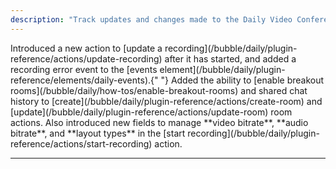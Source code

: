 ```yaml
---
description: "Track updates and changes made to the Daily Video Conferencing & Chat Plugin."
---
```



<AccordionGroup>

<Accordion title="September 27, 2024 - Version 4.4">
  Introduced a new action to [update a
  recording](/bubble/daily/plugin-reference/actions/update-recording) after it
  has started, and added a recording error event to the [events
  element](/bubble/daily/plugin-reference/elements/daily-events).{" "}
</Accordion>

<Accordion title="September 26, 2024 - Version 4.3">
  Added the ability to [enable breakout
  rooms](/bubble/daily/how-tos/enable-breakout-rooms) and shared chat history to
  [create](/bubble/daily/plugin-reference/actions/create-room) and
  [update](/bubble/daily/plugin-reference/actions/update-room) room actions.
  Also introduced new fields to manage **video bitrate**, **audio bitrate**, and
  **layout types** in the [start
  recording](/bubble/daily/plugin-reference/actions/start-recording) action.
</Accordion>

</AccordionGroup>

---

<dailyBubbleFooter />
